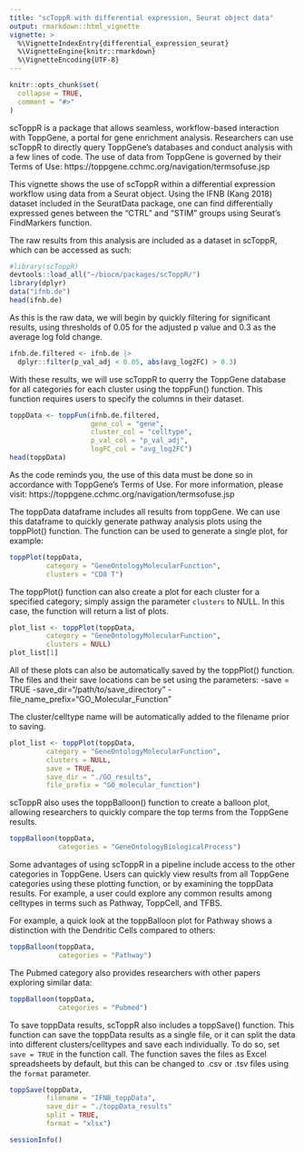 ```yaml
---
title: "scToppR with differential expression, Seurat object data"
output: rmarkdown::html_vignette
vignette: >
  %\VignetteIndexEntry{differential_expression_seurat}
  %\VignetteEngine{knitr::rmarkdown}
  %\VignetteEncoding{UTF-8}
---
```


```r
knitr::opts_chunk$set(
  collapse = TRUE,
  comment = "#>"
)
```

scToppR is a package that allows seamless, workflow-based interaction with ToppGene, a portal for gene enrichment analysis. Researchers can use scToppR to directly query ToppGene's databases and conduct analysis with a few lines of code. The use of data from ToppGene is governed by their Terms of Use:
https://toppgene.cchmc.org/navigation/termsofuse.jsp

This vignette shows the use of scToppR within a differential expression workflow using data from a Seurat object. Using the IFNB (Kang 2018) dataset included in the SeuratData package, one can find differentially expressed genes between the "CTRL" and "STIM" groups using Seurat's FindMarkers function. 

The raw results from this analysis are included as a dataset in scToppR, which can be accessed as such:

```r
#library(scToppR)
devtools::load_all("~/biocm/packages/scToppR/")
library(dplyr)
data("ifnb.de")
head(ifnb.de)
```

As this is the raw data, we will begin by quickly filtering for significant results, using thresholds of 0.05 for the adjusted p value and 0.3 as the average log fold change.

```r
ifnb.de.filtered <- ifnb.de |>
  dplyr::filter(p_val_adj < 0.05, abs(avg_log2FC) > 0.3)
```

With these results, we will use scToppR to querry the ToppGene database for all categories for each cluster using the toppFun() function. This function requires users to specify the columns in their dataset.

```r
toppData <- toppFun(ifnb.de.filtered,
                    gene_col = "gene",
                    cluster_col = "celltype",
                    p_val_col = "p_val_adj",
                    logFC_col = "avg_log2FC")
head(toppData)
```

As the code reminds you, the use of this data must be done so in accordance with ToppGene's Terms of Use. For more information, please visit: https://toppgene.cchmc.org/navigation/termsofuse.jsp

The toppData dataframe includes all results from toppGene. We can use this dataframe to quickly generate pathway analysis plots using the toppPlot() function. The function can be used to generate a single plot, for example:

```r
toppPlot(toppData, 
         category = "GeneOntologyMolecularFunction", 
         clusters = "CD8 T")
```

The toppPlot() function can also create a plot for each cluster for a specified category; simply assign the parameter `clusters` to NULL. In this case, the function will return a list of plots.

```r
plot_list <- toppPlot(toppData, 
         category = "GeneOntologyMolecularFunction", 
         clusters = NULL)
plot_list[1]
```


All of these plots can also be automatically saved by the toppPlot() function. The files and their save locations can be set using the parameters:
-save = TRUE
-save_dir="/path/to/save_directory"
-file_name_prefix="GO_Molecular_Function"

The cluster/celltype name will be automatically added to the filename prior to saving.

```r
plot_list <- toppPlot(toppData, 
         category = "GeneOntologyMolecularFunction", 
         clusters = NULL,
         save = TRUE,
         save_dir = "./GO_results",
         file_prefix = "GO_molecular_function")
```

scToppR also uses the toppBalloon() function to create a balloon plot, allowing researchers to quickly compare the top terms from the ToppGene results.

```r
toppBalloon(toppData,
            categories = "GeneOntologyBiologicalProcess")
```

Some advantages of using scToppR in a pipeline include access to the other categories in ToppGene. Users can quickly view results from all ToppGene categories using these plotting function, or by examining the toppData results. For example, a user could explore any common results among celltypes in terms such as Pathway, ToppCell, and TFBS.

For example, a quick look at the toppBalloon plot for Pathway shows a distinction with the Dendritic Cells compared to others:

```r
toppBalloon(toppData,
            categories = "Pathway")
```

The Pubmed category also provides researchers with other papers exploring similar data:

```r
toppBalloon(toppData,
            categories = "Pubmed")
```

To save toppData results, scToppR also includes a toppSave() function. This function can save the toppData results as a single file, or it can split the data into different clusters/celltypes and save each individually. To do so, set `save = TRUE` in the function call. The function saves the files as Excel spreadsheets by default, but this can be changed to .csv or .tsv files using the `format` parameter.

```r

toppSave(toppData,
         filename = "IFNB_toppData",
         save_dir = "./toppData_results"
         split = TRUE,
         format = "xlsx")

```


```r
sessionInfo()
```
